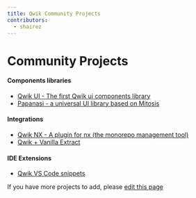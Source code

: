 ```yaml
---
title: Qwik Community Projects
contributors:
  - shairez
---
```



# Community Projects

#### Components libraries

- <a href="https://github.com/qwikifiers/qwik-ui" target="_blank">Qwik UI - The first Qwik ui components library</a>
- <a href="https://papanasi.js.org/" target="_blank">Papanasi - a universal UI library based on Mitosis</a>



#### Integrations 

- <a href="https://github.com/qwikifiers/qwik-nx" target="_blank">Qwik NX - A plugin for nx (the monorepo management tool)</a>
- <a href="https://github.com/wmertens/styled-vanilla-extract" target="_blank">Qwik + Vanilla Extract</a>

#### IDE Extensions

- <a href="https://github.com/qwikverse/vscode-qwik-snippets" target="_blank">Qwik VS Code snippets</a>


If you have more projects to add, please [edit this page](https://github.com/BuilderIO/qwik/edit/main/packages/docs/src/routes/community/projects/index.mdx)

